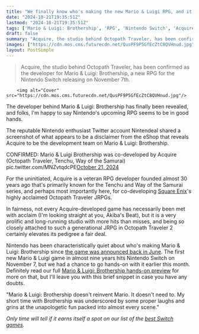 ```yaml
---
title: "We finally know who's making the new Mario & Luigi RPG, and it's the veteran studio that co-developed Square Enix's incredible Octopath Traveler JRPGs"
date: "2024-10-21T19:35:51Z"
lastmod: "2024-10-21T19:35:51Z"
tags: ['Mario & Luigi: Brothership', 'RPG', 'Nintendo Switch', 'Acquire', 'Octopath Traveler', 'Tenchu', 'Way of the Samurai']
draft: false
summary: "Acquire, the studio behind Octopath Traveler, has been confirmed as the developer for Mario & Luigi: Brothership, a new RPG for the Nintendo Switch releasing on November 7th."
images: ["https://cdn.mos.cms.futurecdn.net/QusPF9P5GfEcZtC8QVHnud.jpg"]
layout: PostSimple
---
```

> Acquire, the studio behind Octopath Traveler, has been confirmed as the developer for Mario & Luigi: Brothership, a new RPG for the Nintendo Switch releasing on November 7th.


        <img alt="Cover" src="https://cdn.mos.cms.futurecdn.net/QusPF9P5GfEcZtC8QVHnud.jpg"/>
        
The developer behind Mario & Luigi: Brothership has finally been revealed, and folks, I'm happy to say Nintendo's upcoming RPG seems to be in good hands.

The reputable Nintendo enthusiast Twitter account Nintendeal shared a screenshot of what appears to be a disclaimer from the eShop that reveals Acquire to be the development team on Mario & Luigi: Brothership.

CONFIRMED: Mario & Luigi Brothership was co-developed by Acquire (Octopath Traveler, Tenchu, Way of the Samurai) pic.twitter.com/MNZvtqdcPE[October 21, 2024](https://twitter.com/Nintendeal/status/1848377416328323547)

For the uninitiated, Acquire is a veteran RPG developer founded almost 30 years ago that's primarily known for the Tenchu and Way of the Samurai series, and perhaps most importantly here, for co-developing [Square Enix](https://www.gamesradar.com/tag/square_enix/)'s highly acclaimed Octopath Traveler JRPGs.

In fairness, not every Acquire-developed game has necessarily been met with acclaim (I'm looking straight at you, Akiba's Beat), but it is a very prolific and long-running studio with more hits than misses, and being so closely attached to such a generational JRPG in Octopath Traveler 2 certainly elevates its pedigree a fair deal.

Nintendo has been characteristically quiet about who's making Mario & Luigi: Brothership since [the game was announced back in June](https://www.gamesradar.com/games/action/mario-and-luigi-brothership-is-the-first-new-entry-in-the-rpg-series-in-almost-9-years-and-it-boasts-evolved-bros-moves/). The first new Mario & Luigi game in almost nine years hits Nintendo Switch on November 7, but we had a chance to go hands-on with it earlier this month. Definitely read our full [Mario & Luigi: Brothership hands-on preview](https://www.gamesradar.com/RPG/mario-and-luigi-brothership-preview-hands-on/) for more on that, but I'll leave you with this brief snippet in case you have any doubts.

"Mario & Luigi: Brothership doesn't reinvent Mario. It doesn't need to. My short time with Brothership was underscored by some proper laughs and grins at the unapologetic fun packed into almost every scene."

*Only time will tell if it earns itself a spot on our list of the *[<em>best Switch games</em>](https://www.gamesradar.com/best-switch-games/)*.*
        